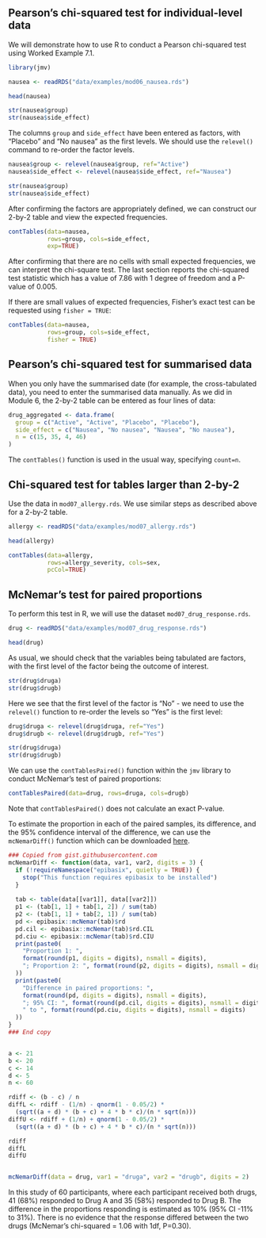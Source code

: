 ## Pearson’s chi-squared test for individual-level data

We will demonstrate how to use R to conduct a Pearson chi-squared test using Worked Example 7.1.

```r
library(jmv)

nausea <- readRDS("data/examples/mod06_nausea.rds")

head(nausea)

str(nausea$group)
str(nausea$side_effect)
```

The columns `group` and `side_effect` have been entered as factors, with "Placebo" and "No nausea" as the first levels. We should use the `relevel()` command to re-order the factor levels.

```r
nausea$group <- relevel(nausea$group, ref="Active")
nausea$side_effect <- relevel(nausea$side_effect, ref="Nausea")

str(nausea$group)
str(nausea$side_effect)
```

After confirming the factors are appropriately defined, we can construct our 2-by-2 table and view the expected frequencies.

```r
contTables(data=nausea,
           rows=group, cols=side_effect,
           exp=TRUE)
```

After confirming that there are no cells with small expected frequencies, we can interpret the chi-square test. The last section reports the chi-squared test statistic which has a value of 7.86 with 1 degree of freedom and a P-value of 0.005.

If there are small values of expected frequencies, Fisher's exact test can be requested using `fisher = TRUE`:

```r
contTables(data=nausea,
           rows=group, cols=side_effect,
           fisher = TRUE)
```

## Pearson’s chi-squared test for summarised data

When you only have the summarised date (for example, the cross-tabulated data), you need to enter the summarised data manually. As we did in Module 6, the 2-by-2 table can be entered as four lines of data:

```r
drug_aggregated <- data.frame(
  group = c("Active", "Active", "Placebo", "Placebo"),
  side_effect = c("Nausea", "No nausea", "Nausea", "No nausea"),
  n = c(15, 35, 4, 46)
)
```

The `contTables()` function is used in the usual way, specifying `count=n`.

## Chi-squared test for tables larger than 2-by-2
Use the data in `mod07_allergy.rds`. We use similar steps as described above for a 2-by-2 table.

```r
allergy <- readRDS("data/examples/mod07_allergy.rds")

head(allergy)
```

```r
contTables(data=allergy, 
           rows=allergy_severity, cols=sex, 
           pcCol=TRUE)
```


## McNemar’s test for paired proportions

To perform this test in R, we will use the dataset `mod07_drug_response.rds`. 

```r
drug <- readRDS("data/examples/mod07_drug_response.rds")

head(drug)
```

As usual, we should check that the variables being tabulated are factors, with the first level of the factor being the outcome of interest.

```r
str(drug$druga)
str(drug$drugb)
```

Here we see that the first level of the factor is "No" - we need to use the `relevel()` function to re-order the levels so "Yes" is the first level:

```r
drug$druga <- relevel(drug$druga, ref="Yes")
drug$drugb <- relevel(drug$drugb, ref="Yes")

str(drug$druga)
str(drug$drugb)
```

We can use the `contTablesPaired()` function within the `jmv` library to conduct McNemar's test of paired proportions:

```r
contTablesPaired(data=drug, rows=druga, cols=drugb)
```

Note that `contTablesPaired()` does not calculate an exact P-value.

To estimate the proportion in each of the paired samples, its difference, and the 95% confidence interval of the difference, we can use the `mcNemarDiff()` function which can be downloaded [here](https://gist.githubusercontent.com/timothydobbins/525d25271b04b2ea72aae70c4aac8b01/raw/6b69f5b229d50daeac4c2f4cf4331e88b0c65717/mcNemarDiff.R).

```r

### Copied from gist.githubusercontent.com
mcNemarDiff <- function(data, var1, var2, digits = 3) {
  if (!requireNamespace("epibasix", quietly = TRUE)) {
    stop("This function requires epibasix to be installed")
  }
  
  tab <- table(data[[var1]], data[[var2]])
  p1 <- (tab[1, 1] + tab[1, 2]) / sum(tab)
  p2 <- (tab[1, 1] + tab[2, 1]) / sum(tab)
  pd <- epibasix::mcNemar(tab)$rd
  pd.cil <- epibasix::mcNemar(tab)$rd.CIL
  pd.ciu <- epibasix::mcNemar(tab)$rd.CIU
  print(paste0(
    "Proportion 1: ",
    format(round(p1, digits = digits), nsmall = digits),
    "; Proportion 2: ", format(round(p2, digits = digits), nsmall = digits)
  ))
  print(paste0(
    "Difference in paired proportions: ",
    format(round(pd, digits = digits), nsmall = digits),
    "; 95% CI: ", format(round(pd.cil, digits = digits), nsmall = digits),
    " to ", format(round(pd.ciu, digits = digits), nsmall = digits)
  ))
}
### End copy


a <- 21
b <- 20
c <- 14
d <- 5
n <- 60

rdiff <- (b - c) / n
diffL <- rdiff - (1/n) - qnorm(1 - 0.05/2) * 
  (sqrt((a + d) * (b + c) + 4 * b * c)/(n * sqrt(n)))
diffU <- rdiff + (1/n) + qnorm(1 - 0.05/2) * 
  (sqrt((a + d) * (b + c) + 4 * b * c)/(n * sqrt(n)))

rdiff
diffL
diffU


mcNemarDiff(data = drug, var1 = "druga", var2 = "drugb", digits = 2)
```

In this study of 60 participants, where each participant received both drugs, 41 (68%) responded to Drug A and 35 (58%) responded to Drug B. The difference in the proportions responding is estimated as 10% (95% CI -11% to 31%). There is no evidence that the response differed between the two drugs (McNemar’s chi-squared = 1.06 with 1df, P=0.30).